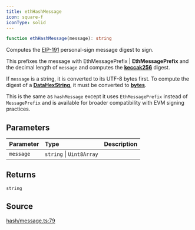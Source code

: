 ```yaml
---
title: ethHashMessage
icon: square-f
iconType: solid
---
```


```ts
function ethHashMessage(message): string
```

Computes the [EIP-191](https://eips.ethereum.org/EIPS/eip-191) personal-sign message digest to sign.

This prefixes the message with EthMessagePrefix | **EthMessagePrefix** and the decimal length of `message` and
computes the [**keccak256**](/content/functions/keccak256) digest.

If `message` is a string, it is converted to its UTF-8 bytes first. To compute the digest of a
[**DataHexString**](../types-aliases/DataHex), it must be converted to [**bytes**](../functions/getBytes).

This is the same as `hashMessage` except it uses `EthMessagePrefix` instead of `MessagePrefix` and is available for
broader compatibility with EVM signing practices.

## Parameters

| Parameter | Type | Description |
| :------ | :------ | :------ |
| `message` | `string` \| `Uint8Array` |  |

## Returns

`string`

## Source

[hash/message.ts:79](https://github.com/dominant-strategies/quais.js/blob/9cd48558df3d21b38e50dd81be3a8b94ee4847f2/src/hash/message.ts#L79)
